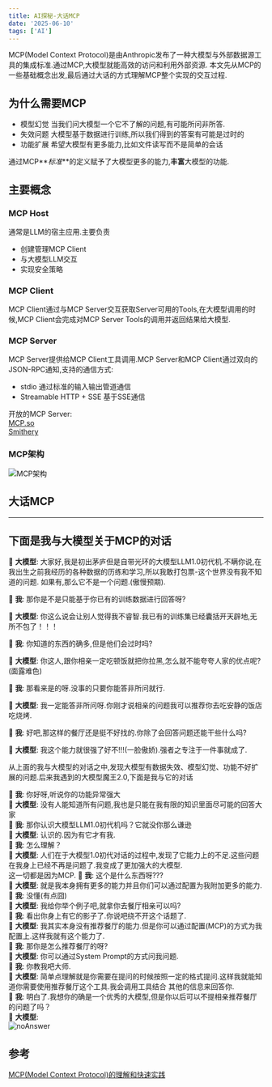 ```yaml
---
title: AI探秘-大话MCP
date: '2025-06-10'
tags: ['AI']
---
```


MCP(Model Context Protocol)是由Anthropic发布了一种大模型与外部数据源工具的集成标准.通过MCP,大模型就能高效的访问和利用外部资源.
本文先从MCP的一些基础概念出发,最后通过大话的方式理解MCP整个实现的交互过程.

## 为什么需要MCP

- 模型幻觉 当我们问大模型一个它不了解的问题,有可能所问非所答.
- 失效问题 大模型基于数据进行训练,所以我们得到的答案有可能是过时的
- 功能扩展 希望大模型有更多能力,比如文件读写而不是简单的会话

通过MCP**_标准_**的定义赋予了大模型更多的能力,**丰富**大模型的功能.

## 主要概念

### MCP Host

通常是LLM的宿主应用.主要负责

- 创建管理MCP Client
- 与大模型LLM交互
- 实现安全策略

### MCP Client

MCP Client通过与MCP Server交互获取Server可用的Tools,在大模型调用的时候,MCP Client会完成对MCP Server Tools的调用并返回结果给大模型.

### MCP Server

MCP Server提供给MCP Client工具调用.MCP Server和MCP Client通过双向的JSON-RPC通知,支持的通信方式:

- stdio 通过标准的输入输出管道通信
- Streamable HTTP + SSE 基于SSE通信

开放的MCP Server:  
[MCP.so](https://mcp.so/)  
[Smithery](https://smithery.ai/)

### MCP架构

![MCP架构](/static/images/aiStatic/aiMCP/mcpStruct.jpg)

## 大话MCP

---

## 下面是我与大模型关于MCP的对话

🤖 **大模型**: 大家好,我是初出茅庐但是自带光环的大模型LLM1.0初代机.不瞒你说,在我出生之前我经历的各种数据的历练和学习,所以我敢打包票-这个世界没有我不知道的问题.
如果有,那么它不是一个问题.(傲慢预期).

🙋 **我**: 那你是不是只能基于你已有的训练数据进行回答呀?

🤖 **大模型**: 你这么说会让别人觉得我不睿智.我已有的训练集已经囊括开天辟地,无所不包了！！！

🙋 **我**: 你知道的东西的确多,但是他们会过时吗?

🤖 **大模型**: 你这人,跟你相亲一定吃顿饭就把你拉黑,怎么就不能夸夸人家的优点呢?(面露难色)

🙋 **我**: 那看来是的呀.没事的只要你能答非所问就行.

🤖 **大模型**: 我一定能答非所问呀.你刚才说相亲的问题我可以推荐你去吃安静的饭店吃烧烤.

🙋 **我**: 好吧,那这样的餐厅还是挺不好找的.你除了会回答问题还能干些什么吗?

🤖 **大模型**: 我这个能力就很强了好不!!!(一脸傲娇).强者之专注于一件事就成了.

从上面的我与大模型的对话之中,发现大模型有数据失效、模型幻觉、功能不好扩展的问题.后来我遇到的大模型魔王2.0,下面是我与它的对话

🙋 **我**: 你好呀,听说你的功能异常强大  
🤖 **大模型**: 没有人能知道所有问题,我也是只能在我有限的知识里面尽可能的回答大家  
🙋 **我**: 那你认识大模型LLM1.0初代机吗？它就没你那么谦逊  
🤖 **大模型**: 认识的.因为有它才有我.  
🙋 **我**: 怎么理解？  
🤖 **大模型**: 人们在于大模型1.0初代对话的过程中,发现了它能力上的不足.这些问题在我身上已经不再是问题了.我变成了更加强大的大模型.  
这一切都是因为MCP.
🙋 **我**: 这个是什么东西呀???  
🤖 **大模型**: 就是我本身拥有更多的能力并且你们可以通过配置为我附加更多的能力.  
🙋 **我**: 没懂(有点囧)  
🤖 **大模型**: 我给你举个例子吧,就拿你去餐厅相亲可以吗?  
🙋 **我**: 看出你身上有它的影子了.你说吧绕不开这个话题了.  
🤖 **大模型**: 我其实本身没有推荐餐厅的能力.但是你可以通过配置(MCP)的方式为我配置上.这样我就有这个能力了.  
🙋 **我**: 那你是怎么推荐餐厅的呀?  
🤖 **大模型**: 你可以通过System Prompt的方式问我问题.  
🙋 **我**: 你教我吧大师.  
🤖 **大模型**: 简单点理解就是你需要在提问的时候按照一定的格式提问.这样我就能知道你需要使用推荐餐厅这个工具.我会调用工具结合
其他的信息来回答你.  
🙋 **我**: 明白了.我想你的确是一个优秀的大模型,但是你以后可以不提相亲推荐餐厅的问题了吗？  
🤖 **大模型**:  
![noAnswer](/static/images/aiStatic/aiMCP/noAnswer.png)

## 参考

[MCP(Model Context Protocol)的理解和快速实践](https://mp.weixin.qq.com/s/NU62Dvq3SMO6O-He9lcQ4Q)
